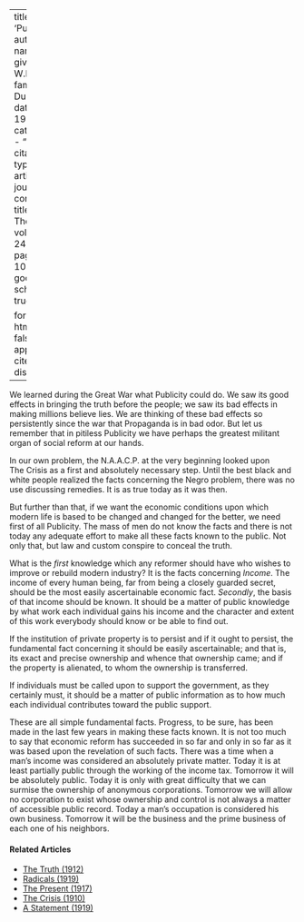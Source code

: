 
---
title: 'Publicity'
author:
  - name:
      given: W.E.B.
      family: Du Bois
date: May 1922
categories: 
  - ""
citation: 
  type: article-journal
  container-title: The Crisis
  volume: 24
  issue: 1
  page: 9-10
google-scholar: true

format:
  html:
    toc: false
    appendix-cite-as: display
---


We learned during the Great War what Publicity could do. We saw its good effects in bringing the truth before the people; we saw its bad effects in making millions believe lies. We are thinking of these bad effects so persistently since the war that Propaganda is in bad odor. But let us remember that in pitiless Publicity we have perhaps the greatest militant organ of social reform at our hands.

In our own problem, the N.A.A.C.P. at the very beginning looked upon <span class="crisis-title">The Crisis</span> as a first and absolutely necessary step. Until the best black and white people realized the facts concerning the Negro problem, there was no use discussing remedies. It is as true today as it was then.

But further than that, if we want the economic conditions upon which modern life is based to be changed and changed for the better, we need first of all Publicity. The mass of men do not know the facts and there is not today any adequate effort to make all these facts known to the public. Not only that, but law and custom conspire to conceal the truth.

What is the *first* knowledge which any reformer should have who wishes to improve or rebuild modern industry? It is the facts concerning *Income*. The income of every human being, far from being a closely guarded secret, should be the most easily ascertainable economic fact. *Secondly*, the basis of that income should be known. It should be a matter of public knowledge by what work each individual gains his income and the character and extent of this work everybody should know or be able to find out.

If the institution of private property is to persist and if it ought to persist, the fundamental fact concerning it should be easily ascertainable; and that is, its exact and precise ownership and whence that ownership came; and if the property is alienated, to whom the ownership is transferred.

If individuals must be called upon to support the government, as they certainly must, it should be a matter of public information as to how much each individual contributes toward the public support.

These are all simple fundamental facts. Progress, to be sure, has been made in the last few years in making these facts known. It is not too much to say that economic reform has succeeded in so far and only in so far as it was based upon the revelation of such facts. There was a time when a man's income was considered an absolutely private matter. Today it is at least partially public through the working of the income tax. Tomorrow it will be absolutely public. Today it is only with great difficulty that we can surmise the ownership of anonymous corporations. Tomorrow we will allow no corporation to exist whose ownership and control is not always a matter of accessible public record. Today a man's occupation is considered his own business. Tomorrow it will be the business and the prime business of each one of his neighbors.

<!-- Similar articles start here -->
<div  class="clear-wrap"></div>

#### Related Articles

* [The Truth (1912)](/Volumes/05/02/truth.html)
* [Radicals (1919)](/Volumes/19/02/radicals.html)
* [The Present (1917)](/Volumes/14/04/present.html)
* [The Crisis (1910)](/Volumes/01/01/TheCrisis.html)
* [A Statement (1919)](/Volumes/19/01/statement.html)

<!-- Similar articles end here -->